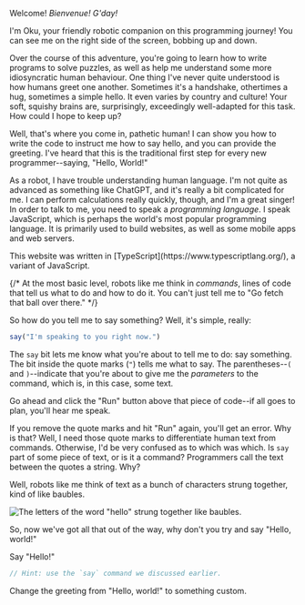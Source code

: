 

Welcome! _Bienvenue!_ _G'day!_

I'm Oku, your friendly robotic companion on this programming journey! You can
see me on the right side of the screen, bobbing up and down.

Over the course of this adventure, you're going to learn how to write programs
to solve puzzles, as well as help me understand some more idiosyncratic human
behaviour. One thing I've never quite understood is how humans greet one
another. Sometimes it's a handshake, othertimes a hug, sometimes a simple hello.
It even varies by country and culture! Your soft, squishy brains are,
surprisingly, exceedingly well-adapted for this task. How could I hope to keep
up?

Well, that's where you come in, pathetic human! I can show you how to write the
code to instruct me how to say hello, and you can provide the greeting. I've
heard that this is the traditional first step for every new programmer--saying,
"Hello, World!"

As a robot, I have trouble understanding human language. I'm not quite as
advanced as something like ChatGPT, and it's really a bit complicated for me. I
can perform calculations really quickly, though, and I'm a great singer! In
order to talk to me, you need to speak a _programming language_. I speak
JavaScript, which is perhaps the world's most popular programming language. It
is primarily used to build websites, as well as some mobile apps and web
servers.

<FunFact>
    This website was written in [TypeScript](https://www.typescriptlang.org/), a
    variant of JavaScript.
</FunFact>

{/* At the most basic level, robots like me think in *commands*, lines of code that tell us what to do and how to do it. You can't just tell me to "Go fetch that ball over there." */}

So how do you tell me to say something? Well, it's simple, really:

```javascript
say("I'm speaking to you right now.")
```

The `say` bit lets me know what you're about to tell me to do: say something.
The bit inside the <DocLink symbol="quotes">quote marks (`"`)</DocLink> tells me
what to say. The <DocLink symbol="parantheses">parentheses</DocLink>--`(` and
`)`--indicate that you're about to give me the _parameters_ to the command,
which is, in this case, some text.

Go ahead and click the "Run" button above that piece of code--if all goes to
plan, you'll hear me speak.

If you remove the quote marks and hit "Run" again, you'll get an error. Why is
that? Well, I need those quote marks to differentiate human text from commands.
Otherwise, I'd be very confused as to which was which. Is `say` part of some
piece of text, or is it a command? Programmers call the text between the quotes
a <DocLink symbol="string">string</DocLink>. Why?

Well, robots like me think of text as a bunch of
<DocLink symbol="character">characters</DocLink> strung together, kind of like
baubles.

![The letters of the word "hello" strung together like baubles.](string.svg)

<YourTurn>
So, now we've got all that out of the way, why don't you try and say "Hello, world!"

<Goal index={1}>Say "Hello!"</Goal>

```javascript
// Hint: use the `say` command we discussed earlier.
```

<Challenge index={1} difficulty="easy">Change the greeting from "Hello, world!" to something custom.</Challenge>
</YourTurn>
